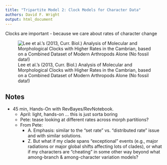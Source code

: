 ```yaml
---
title: "Tripartite Model 2: Clock Models for Character Data"
authors: David F. Wright
output: html_document
---
```


Clocks are important - because we care about rates of character change

![Lee et al.'s (2013, Curr. Biol.) Analysis of Molecular and Morphological Clocks with Higher Rates in the Cambrian, based on a Combined Dataset of Modern Arthropods Alone (No fossil data!)](Lee_et_al_branch_lengths_Cambrian_rates.png)

## Notes

- 45 min, Hands-On with RevBayes/RevNotebook.
	- April: light, hands-on ... this is just sorta boring
	- Pete: tease looking at different rates across morph partitions?
	- From Pete:
		- A. Emphasis: similar to the “set rate” vs. “distributed rate” issue and with similar solutions.
		- Z. But what if my clade spans “exceptional” events (e.g., major radiations or major global shifts affecting lots of clades), or what if my characters are “cheating” in some other way beyond what among-branch & among-character variation models?	


